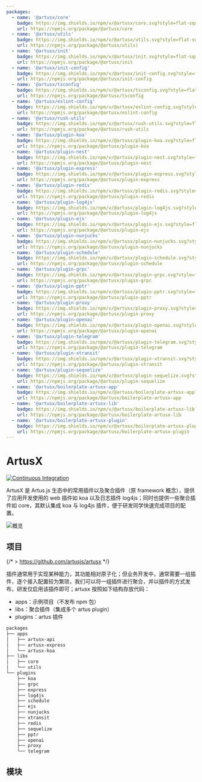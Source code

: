 ```yaml
---
packages:
  - name: '@artusx/core'
    badge: https://img.shields.io/npm/v/@artusx/core.svg?style=flat-square
    url: https://npmjs.org/package/@artusx/core
  - name: '@artusx/utils'
    badge: https://img.shields.io/npm/v/@artusx/utils.svg?style=flat-square
    url: https://npmjs.org/package/@artusx/utils)
  - name: '@artusx/init'
    badge: https://img.shields.io/npm/v/@artusx/init.svg?style=flat-square
    url: https://npmjs.org/package/@artusx/init
  - name: '@artusx/init-config'
    badge: https://img.shields.io/npm/v/@artusx/init-config.svg?style=flat-square
    url: https://npmjs.org/package/@artusx/init-config
  - name: '@artusx/tsconfig'
    badge: https://img.shields.io/npm/v/@artusx/tsconfig.svg?style=flat-square
    url: https://npmjs.org/package/@artusx/tsconfig
  - name: '@artusx/eslint-config'
    badge: https://img.shields.io/npm/v/@artusx/eslint-config.svg?style=flat-square
    url: https://npmjs.org/package/@artusx/eslint-config
  - name: '@artusx/rush-utils'
    badge: https://img.shields.io/npm/v/@artusx/rush-utils.svg?style=flat-square
    url: https://npmjs.org/package/@artusx/rush-utils
  - name: '@artusx/plugin-koa'
    badge: https://img.shields.io/npm/v/@artusx/plugin-koa.svg?style=flat-square
    url: https://npmjs.org/package/@artusx/plugin-koa
  - name: '@artusx/plugin-nest'
    badge: https://img.shields.io/npm/v/@artusx/plugin-nest.svg?style=flat-square
    url: https://npmjs.org/package/@artusx/plugin-nest
  - name: '@artusx/plugin-express'
    badge: https://img.shields.io/npm/v/@artusx/plugin-express.svg?style=flat-square
    url: https://npmjs.org/package/@artusx/plugin-express
  - name: '@artusx/plugin-redis'
    badge: https://img.shields.io/npm/v/@artusx/plugin-redis.svg?style=flat-square
    url: https://npmjs.org/package/@artusx/plugin-redis
  - name: '@artusx/plugin-log4js'
    badge: https://img.shields.io/npm/v/@artusx/plugin-log4js.svg?style=flat-square
    url: https://npmjs.org/package/@artusx/plugin-log4js
  - name: '@artusx/plugin-ejs'
    badge: https://img.shields.io/npm/v/@artusx/plugin-ejs.svg?style=flat-square
    url: https://npmjs.org/package/@artusx/plugin-ejs
  - name: '@artusx/plugin-nunjucks'
    badge: https://img.shields.io/npm/v/@artusx/plugin-nunjucks.svg?style=flat-square
    url: https://npmjs.org/package/@artusx/plugin-nunjucks
  - name: '@artusx/plugin-schedule'
    badge: https://img.shields.io/npm/v/@artusx/plugin-schedule.svg?style=flat-square
    url: https://npmjs.org/package/@artusx/plugin-schedule
  - name: '@artusx/plugin-grpc'
    badge: https://img.shields.io/npm/v/@artusx/plugin-grpc.svg?style=flat-square
    url: https://npmjs.org/package/@artusx/plugin-grpc
  - name: '@artusx/plugin-pptr'
    badge: https://img.shields.io/npm/v/@artusx/plugin-pptr.svg?style=flat-square
    url: https://npmjs.org/package/@artusx/plugin-pptr
  - name: '@artusx/plugin-proxy'
    badge: https://img.shields.io/npm/v/@artusx/plugin-proxy.svg?style=flat-square
    url: https://npmjs.org/package/@artusx/plugin-proxy
  - name: '@artusx/plugin-openai'
    badge: https://img.shields.io/npm/v/@artusx/plugin-openai.svg?style=flat-square
    url: https://npmjs.org/package/@artusx/plugin-openai
  - name: '@artusx/plugin-telegram'
    badge: https://img.shields.io/npm/v/@artusx/plugin-telegram.svg?style=flat-square
    url: https://npmjs.org/package/@artusx/plugin-telegram
  - name: '@artusx/plugin-xtransit'
    badge: https://img.shields.io/npm/v/@artusx/plugin-xtransit.svg?style=flat-square
    url: https://npmjs.org/package/@artusx/plugin-xtransit
  - name: '@artusx/plugin-sequelize'
    badge: https://img.shields.io/npm/v/@artusx/plugin-sequelize.svg?style=flat-square
    url: https://npmjs.org/package/@artusx/plugin-sequelize
  - name: '@artusx/boilerplate-artusx-app'
    badge: https://img.shields.io/npm/v/@artusx/boilerplate-artusx-app?style=flat-square
    url: https://npmjs.org/package/@artusx/boilerplate-artusx-app
  - name: '@artusx/boilerplate-artusx-lib'
    badge: https://img.shields.io/npm/v/@artusx/boilerplate-artusx-lib?style=flat-square
    url: https://npmjs.org/package/@artusx/boilerplate-artusx-lib
  - name: '@artusx/boilerplate-artusx-plugin'
    badge: https://img.shields.io/npm/v/@artusx/boilerplate-artusx-plugin?style=flat-square
    url: https://npmjs.org/package/@artusx/boilerplate-artusx-plugin
---
```


# ArtusX


[![Continuous Integration](https://github.com/artusjs/artusx/actions/workflows/ci.yml/badge.svg)](https://github.com/artusjs/artusx/actions/workflows/ci.yml)

ArtusX 是 Artus.js 生态中的常用插件以及聚合插件（原 framework 概念），提供了应用开发使用的 web 插件如 koa 以及日志插件 log4js；同时也提供一些聚合插件如 core，其默认集成 koa 与 log4js 插件，便于研发同学快速完成项目的配置。

![概览](./assets/artusx-overview.png)

## 项目

{/* > <https://github.com/artusjs/artusx> */}

插件通常用于实现某种能力，其功能相对原子化；但业务开发中，通常需要一组插件，逐个接入配置较为繁琐，我们可以将一组插件进行聚合，并以插件的方式发布，研发仅启用该插件即可；artusx 按照如下结构存放代码：

- apps：示例项目（不发布 npm 包）
- libs：聚合插件（集成多个 artus plugin）
- plugins：artus 插件

```bash
packages
├── apps
│   ├── artusx-api
│   ├── artusx-express
│   └── artusx-koa
├── libs
│   ├── core
│   └── utils
└── plugins
    ├── koa
    ├── grpc
    ├── express
    ├── log4js
    ├── schedule
    ├── ejs
    ├── nunjucks
    ├── xtransit
    ├── redis
    ├── sequelize
    ├── pptr
    ├── openai
    ├── proxy
    └── telegram
```

## 模块

<Table />
